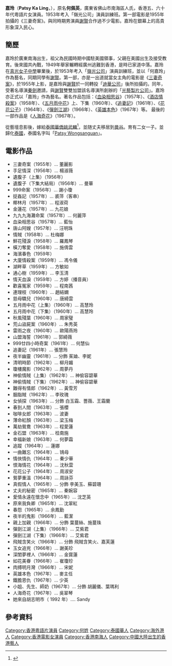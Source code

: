 {{not|嘉琳|劉嘉玲}}
{{multiple issues|
{{inappropriate tone|time=2014-12-24T04:12:39+00:00}}
{{non-free|time=2014-12-24T04:12:39+00:00}}
}}
{{藝人
|姓名 = 嘉玲
|類型 = 女演員
|本名 = 何佩英
|羅馬拼音 = Ka Ling
|英文名 = Patsy
|語言 = 粵語、英語、國語、泰語
|國籍 = {{THA}}
|籍貫 = 廣東佛山市南海區
|birth_date = {{birth year and age|1935}}
|birth_place= {{ROC-1928}}[[廣東省_(中華民國)|廣東省]][[南海區|南海縣]]
|教育程度 = 中學
|母校 = [[真光女子中學|真光女子中學]]
|宗教信仰 = 未公開
|出道作 = 《三妻奇案》
|出道日期 = 1955年
|活躍年代 = 1955年－1967年
|IMDb = 1156958
}}
'''嘉玲'''（'''Patsy Ka Ling'''，{{bd|1935年}}），原名'''何佩英'''，廣東省佛山市南海區人氏，香港五、六十年代粵語片女演員。1953年考入「嶺光公司」演員訓練班。第一部電影是1955年拍攝的《三妻奇案》。與同時期男演員[[謝賢|謝賢]]合作過不少電影。嘉玲在銀幕上的高貴形象深入民心。

== 簡歷 ==
嘉玲於廣東南海出生，祖父為民國時期中國駐美國領事，父親在美國出生及接受教育。後來國共內戰，1949年舉家輾轉經廣州逃難到香港，是時已家道中落。嘉玲在[[真光女子中學|真光女子中學]]畢業後，於1953年考入「[[嶺光公司|嶺光公司]]」演員訓練班，並以「何嘉玲」作為藝名，同期同學有[[謝賢|謝賢]]。第一部，亦是一出道就當女主角的電影是《[[三妻奇案|三妻奇案]]》，於1955年上影，是嘉玲與[[謝賢|謝賢]]於一同轉投「[[迪華公司|迪華公司]]」後所拍攝的。同年，受著名導演[[秦劍|秦劍]]邀請，與[[謝賢|謝賢]]雙雙加盟該名導演所創辦的「[[光藝製片公司|光藝製片公司]]」。嘉玲亦正式以「嘉玲」作為藝名。著名作品包括：《[[血染相思谷|血染相思谷]]》（1957年）、《[[酒店情殺案|酒店情殺案]]》（1958年）、《[[五月雨中花|五月雨中花]]》上、下集（1960年）、《[[追妻記|追妻記]]》（1961年）、《[[花花公子|花花公子]]》（1964年）、《[[彈劍江湖|彈劍江湖]]》（1966年）、《[[英雄本色_(1967年電影)|英雄本色]]》（1967年）等。 最後的一部作品是《[[人海奇花|人海奇花]]》（1967年）。 

從藝壇息影後，嫁給[[泰國華僑|泰國華僑]][[姚武麟|姚武麟]]<ref>{{Cite web |url=https://eastweek.my-magazine.me/main/12038 |title=蓉蓉樂道 - 大情大性 |access-date=2022-02-24 |archive-date=2022-02-24 |archive-url=https://web.archive.org/web/20220224134007/https://eastweek.my-magazine.me/main/12038 |dead-url=no }}</ref>，並随丈夫移居到[[曼谷|曼谷]]。育有二女一子。並歸化[[泰國|泰國]]，泰國名字叫「[[Patsy_Wongsanguan|Patsy Wongsanguan]]」。

==電影作品==
* 三妻奇案（1955年）... 董麗影
* 手足情深（1956年）... 楊淑薇
* 遺腹子（上集）（1956年）
* 遺腹子（下集大結局）（1956年）... 曼華
* 999命案（1956年）... 謝小瓊
* 捉姦記（1957年）... 裘萍（客串）
* 椰林月（1957年）... 程淑荷
* 金蓮花（1957年）... 九花娘
* 九九九海灘命案（1957年）... 何麗萍
* 血染相思谷（1957年）... 藍怡
* 唐山阿嫂（1957年）... 汪明珠
* 情賊（1958年）... 杜梅娜
* 鮮花殘淚（1958年）... 羅鳳琴
* 橫刀奪愛（1958年）... 施倩雲
* 海濱春色（1959年）
* 大廈情殺案（1959年）... 馮令儀
* 湖畔草（1959年）... 方敏如
* 通心樹（1959年）... 李玉清
* 情天血淚（1959年）... 方婷（播音員）
* 歡喜冤家（1959年）... 程南茜
* 連理枝（1960年）... 趙結嫻
* 慈母驕兒（1960年）... 唐綺雲
* 五月雨中花（上集）（1960年）... 高慧玲
* 五月雨中花（下集）（1960年）... 高慧玲
* 秋風殘葉（1960年）... 周家璧
* 荒山盜屍案（1960年）... 朱秀英
* 雷雨之夜（1960年）... 歐陽燕玲
* 山盟海誓（1961年）... 郭綺薇
* 999廿四小時奇案（1961年）... 何慧仙
* 追妻記（1961年）... 張慧玲
* 夜半幽靈（1961年）... 分飾 茱廸、李妮
* 清明時節（1962年）... 柳月媚
* 瓊樓魔影（1962年）... 周夢丹
* 神偷情賊（上集）（1962年）... 神偷容碧華
* 神偷情賊（下集）（1962年）... 神偷容碧華
* 難得有情郎（1962年）... 黃雪芳
* 胭脂賊（1962年）... 李玫瑰
* 女偵探（1963年）... 分飾 白玉霜、薔薇、王霜蘭
* 春到人間（1963年）... 張櫻
* 咖啡女郎（1963年）... 波妻
* 薄命紅顏（1963年）... 梁玉梅
* 萬劫鴛鴦（1963年）... 程愛蓮
* 金石盟（1963年）... 桂南施
* 幸福新娘（1963年）... 何夢霜
* 追蹤（1964年）... 蓮娜
* 一曲難忘（1964年）... 鴇母
* 情俠情仇（1964年）... 秦少華
* 恨海情花（1964年）... 沈秋雲
* 花花公子（1964年）... 周淑安
* 鴛夢重溫（1964年）... 周詠芬
* 真假情人（1965年）... 分飾 李美玉、蘇碧珊
* 丈夫的秘密（1965年）... 秦婉容
* 愛情永遠在懷念中（1965年）... 沈芝英
* 原來我負卿（1965年）... 沈翠紅
* 春怨（1965年）... 余鳳勤
* 夜半的鬼影（1966年）... 藍潔
* 親上加親（1966年）... 分飾 葉蔓絲、施蔓珠
* 彈劍江湖（上集）（1966年）... 艾紫君
* 彈劍江湖（下集）（1966年）... 艾紫君
* 飛賊含笑火（1966年）... 分飾 飛賊含笑火、嘉芙蓮
* 玉女追兇（1966年）... 謝美珍
* 深閨夢裡人（1966年）... 金寳蓮
* 如花美眷（1966年）... 崔瓊珍
* 肉搏明月灣（1966年）... 宋妮
* 英雄本色（1967年）... 麥主任
* 鐵膽恩仇（1967年）... 少英
* 小姐、先生、師奶（1967年）... 分飾 胡麗儀、葉瑪利
* 人海奇花（1967年）... 吳翠琴
* 她來自胡志明市（ 1992 年）.... Sandy 

==參考資料==
{{reflist}}

[[Category:香港粵語片演員|Category:香港粵語片演員]]
[[Category:何姓|Category:何姓]]
[[Category:泰國華人|Category:泰國華人]]
[[Category:海外港人|Category:海外港人]]
[[Category:香港電影女演員|Category:香港電影女演員]]
[[Category:香港南海人|Category:香港南海人]]
[[Category:中國大陸出生的香港藝人|Category:中國大陸出生的香港藝人]]